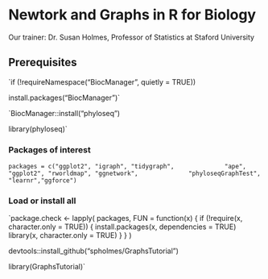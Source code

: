 
# Newtork and Graphs in R for Biology

Our trainer: Dr. Susan Holmes, Professor of Statistics at Staford University

## Prerequisites

`if (!requireNamespace("BiocManager", quietly = TRUE))

  install.packages("BiocManager")`

`BiocManager::install("phyloseq")

library(phyloseq)`

### Packages of interest

`packages = c("ggplot2", "igraph", "tidygraph",
             "ape", "ggplot2", "rworldmap", "ggnetwork",
             "phyloseqGraphTest", "learnr","ggforce")`

### Load or install all

`package.check <- lapply(
  packages,
  FUN = function(x) {
    if (!require(x, character.only = TRUE)) {
      install.packages(x, dependencies = TRUE)
      library(x, character.only = TRUE)
    }
  }
)

devtools::install_github("spholmes/GraphsTutorial")

library(GraphsTutorial)`
